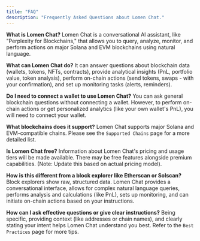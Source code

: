 ```yaml
---
title: "FAQ"
description: "Frequently Asked Questions about Lomen Chat."
---
```


**What is Lomen Chat?**
Lomen Chat is a conversational AI assistant, like "Perplexity for Blockchains," that allows you to query, analyze, monitor, and perform actions on major Solana and EVM blockchains using natural language.

**What can Lomen Chat do?**
It can answer questions about blockchain data (wallets, tokens, NFTs, contracts), provide analytical insights (PnL, portfolio value, token analysis), perform on-chain actions (send tokens, swaps - with your confirmation), and set up monitoring tasks (alerts, reminders).

**Do I need to connect a wallet to use Lomen Chat?**
You can ask general blockchain questions without connecting a wallet. However, to perform on-chain actions or get personalized analytics (like your own wallet's PnL), you will need to connect your wallet.

**What blockchains does it support?**
Lomen Chat supports major Solana and EVM-compatible chains. Please see the `Supported Chains` page for a more detailed list.

**Is Lomen Chat free?**
Information about Lomen Chat's pricing and usage tiers will be made available. There may be free features alongside premium capabilities. (Note: Update this based on actual pricing model).

**How is this different from a block explorer like Etherscan or Solscan?**
Block explorers show raw, structured data. Lomen Chat provides a conversational interface, allows for complex natural language queries, performs analysis and calculations (like PnL), sets up monitoring, and can initiate on-chain actions based on your instructions.

**How can I ask effective questions or give clear instructions?**
Being specific, providing context (like addresses or chain names), and clearly stating your intent helps Lomen Chat understand you best. Refer to the `Best Practices` page for more tips.
